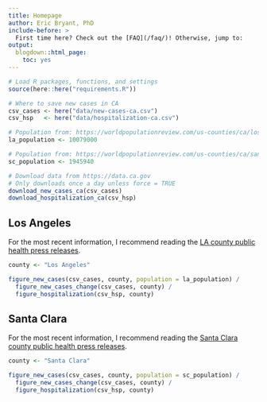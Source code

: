 ```yaml
---
title: Homepage
author: Eric Bryant, PhD
include-before: >
  First time here? Check out the [FAQ](/faq/)! Otherwise, jump to:
output:
  blogdown::html_page:
    toc: yes
---
```


```r
# Load R packages, functions, and settings
source(here::here("requirements.R"))

# Where to save new cases in CA
csv_cases <- here("data/new-cases-ca.csv")
csv_hsp   <- here("data/hospitalization-ca.csv")

# Population from: https://worldpopulationreview.com/us-counties/ca/los-angeles-county-population
la_population <- 10079000

# Population from: https://worldpopulationreview.com/us-counties/ca/santa-clara-county-population
sc_population <- 1945940

# Download data from https://data.ca.gov
# Only downloads once a day unless force = TRUE
download_new_cases_ca(csv_cases)
download_hospitalization_ca(csv_hsp)
```


Los Angeles
--------------------------------------------------------------------------------

For the most recent information, I recommend reading the
[LA county public health press releases](http://publichealth.lacounty.gov/media/coronavirus/#news).

```r
county <- "Los Angeles"

figure_new_cases(csv_cases, county, population = la_population) /
  figure_new_cases_change(csv_cases, county) /
  figure_hospitalization(csv_hsp, county)
```


Santa Clara
--------------------------------------------------------------------------------

For the most recent information, I recommend reading the
[Santa Clara county public health press releases](https://www.sccgov.org/sites/covid19/Pages/archives.aspx).

```r
county <- "Santa Clara"

figure_new_cases(csv_cases, county, population = sc_population) /
  figure_new_cases_change(csv_cases, county) / 
  figure_hospitalization(csv_hsp, county)
```
